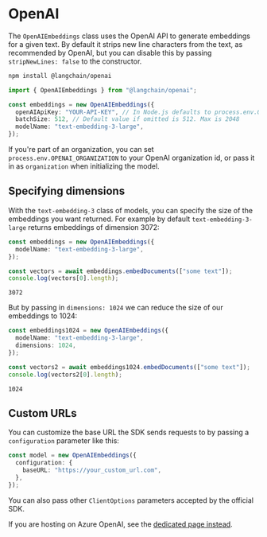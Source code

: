 # OpenAI

The `OpenAIEmbeddings` class uses the OpenAI API to generate embeddings for a given text. By default it strips new line characters from the text, as recommended by OpenAI, but you can disable this by passing `stripNewLines: false` to the constructor.


<IntegrationInstallTooltip></IntegrationInstallTooltip>

```bash npm2yarn
npm install @langchain/openai
```

```typescript
import { OpenAIEmbeddings } from "@langchain/openai";

const embeddings = new OpenAIEmbeddings({
  openAIApiKey: "YOUR-API-KEY", // In Node.js defaults to process.env.OPENAI_API_KEY
  batchSize: 512, // Default value if omitted is 512. Max is 2048
  modelName: "text-embedding-3-large",
});
```

If you're part of an organization, you can set `process.env.OPENAI_ORGANIZATION` to your OpenAI organization id, or pass it in as `organization` when
initializing the model.

## Specifying dimensions

With the `text-embedding-3` class of models, you can specify the size of the embeddings you want returned. For example by default `text-embedding-3-large` returns embeddings of dimension 3072:

```typescript
const embeddings = new OpenAIEmbeddings({
  modelName: "text-embedding-3-large",
});

const vectors = await embeddings.embedDocuments(["some text"]);
console.log(vectors[0].length);
```

```
3072
```

But by passing in `dimensions: 1024` we can reduce the size of our embeddings to 1024:

```typescript
const embeddings1024 = new OpenAIEmbeddings({
  modelName: "text-embedding-3-large",
  dimensions: 1024,
});

const vectors2 = await embeddings1024.embedDocuments(["some text"]);
console.log(vectors2[0].length);
```

```
1024
```

## Custom URLs

You can customize the base URL the SDK sends requests to by passing a `configuration` parameter like this:

```typescript
const model = new OpenAIEmbeddings({
  configuration: {
    baseURL: "https://your_custom_url.com",
  },
});
```

You can also pass other `ClientOptions` parameters accepted by the official SDK.

If you are hosting on Azure OpenAI, see the [dedicated page instead](/docs/integrations/text_embedding/azure_openai).
